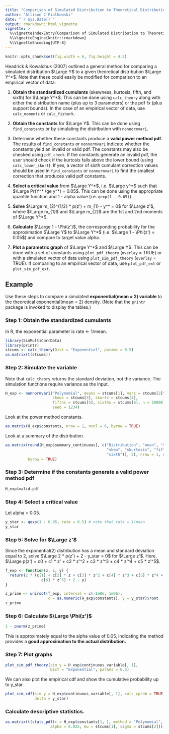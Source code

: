 ```yaml
---
title: "Comparison of Simulated Distribution to Theoretical Distribution or Empirical Data"
author: "Allison C Fialkowski"
date: "`r Sys.Date()`"
output: rmarkdown::html_vignette
vignette: >
  %\VignetteIndexEntry{Comparison of Simulated Distribution to Theoretical Distribution or Empirical Data}
  %\VignetteEngine{knitr::rmarkdown}
  %\VignetteEncoding{UTF-8}
---
```


```r
knitr::opts_chunk$set(fig.width = 6, fig.height = 4.5) 
```

Headrick & Kowalchuk (2007) outlined a general method for comparing a simulated distribution $\Large Y$ to a given theoretical distribution $\Large Y^*$.  Note that these could easily be modified for comparison to an empirical vector of data:

1. **Obtain the standardized cumulants** (skewness, kurtosis, fifth, and sixth) for $\Large Y^*$.  This can be done using `calc_theory` along with either the distribution name (plus up to 3 parameters) or the pdf fx (plus support bounds).  In the case of an empirical vector of data, use `calc_moments` or `calc_fisherk`.

1. **Obtain the constants** for $\Large Y$.  This can be done using `find_constants` or by simulating the distribution with `nonnormvar1`.

1. Determine whether these constants produce a **valid power method pdf**.  The results of `find_constants` or `nonnormvar1` indicate whether the constants yield an invalid or valid pdf.  The constants may also be checked using `pdf_check`.  If the constants generate an invalid pdf, the user should check if the kurtosis falls above the lower bound (using `calc_lower_skurt`).  If yes, a vector of sixth cumulant correction values should be used in `find_constants` or `nonnormvar1` to find the smallest correction that produces valid pdf constants.

1. **Select a critical value** from $\Large Y^*$, i.e. $\Large y^*$ such that $\Large Pr(Y^* \ge y^*) = 0.05$.  This can be done using the appropriate quantile function and 1 - alpha value (i.e. `qexp(1 - 0.05)`).

1. **Solve** $\Large m_{2}^{1/2} * p(z') + m_{1} - y^* = 0$ for $\Large z'$, where $\Large m_{1}$ and $\Large m_{2}$ are the 1st and 2nd moments of $\Large Y^*$.

1. **Calculate** $\Large 1 - \Phi(z')$, the corresponding probability for the approximation $\Large Y$ to $\Large Y^*$ (i.e. $\Large 1 - \Phi(z') = 0.05$) and compare to target value alpha.

1. **Plot a parametric graph** of $\Large Y^*$ and $\Large Y$.  This can be done with a set of constants using `plot_pdf_theory` (`overlay` = TRUE) or with a simulated vector of data using `plot_sim_pdf_theory` (`overlay` = TRUE).  If comparing to an empirical vector of data, use `plot_pdf_ext` or `plot_sim_pdf_ext`.

## Example
Use these steps to compare a simulated **exponential(mean = 2) variable** to the theoretical exponential(mean = 2) density.  (Note that the `printr` package is invoked to display the tables.)

### Step 1: Obtain the standardized cumulants
In R, the exponential parameter is rate <- 1/mean.
```r
library(SimMultiCorrData)
library(printr)
stcums <- calc_theory(Dist = "Exponential", params = 0.5)
as.matrix(t(stcums))
```

### Step 2: Simulate the variable
Note that `calc_theory` returns the standard deviation, not the variance.  The simulation functions require variance as the input.
```r
H_exp <- nonnormvar1("Polynomial", means = stcums[1], vars = stcums[2]^2, 
                     skews = stcums[3], skurts = stcums[4], 
                     fifths = stcums[5], sixths = stcums[6], n = 10000, 
                     seed = 1234)
```

Look at the power method constants.
```r
as.matrix(H_exp$constants, nrow = 1, ncol = 6, byrow = TRUE)
```

Look at a summary of the distribution.
```r
as.matrix(round(H_exp$summary_continuous[, c("Distribution", "mean", "sd", 
                                             "skew", "skurtosis", "fifth", 
                                             "sixth")], 5), nrow = 1, ncol = 7,
          byrow = TRUE)
```

### Step 3: Determine if the constants generate a valid power method pdf
```r
H_exp$valid.pdf
```

### Step 4: Select a critical value
Let alpha = 0.05.
```r
y_star <- qexp(1 - 0.05, rate = 0.5) # note that rate = 1/mean
y_star
```

### Step 5: Solve for $\Large z'$
Since the exponential(2) distribution has a mean and standard deviation equal to 2, solve $\Large 2 * p(z') + 2 - y_star = 0$ for $\Large z'$.  Here, $\Large p(z') = c0 + c1 * z' + c2 * z'^2 + c3 * z'^3 + c4 * z'^4 + c5 * z'^5$.
```r
f_exp <- function(z, c, y) {
  return(2 * (c[1] + c[2] * z + c[3] * z^2 + c[4] * z^3 + c[5] * z^4 + 
                c[6] * z^5) + 2 - y)
}

z_prime <- uniroot(f_exp, interval = c(-1e06, 1e06), 
                   c = as.numeric(H_exp$constants), y = y_star)$root
z_prime
```

### Step 6: Calculate $\Large \Phi(z')$
```r
1 - pnorm(z_prime)
```
This is approximately equal to the alpha value of 0.05, indicating the method provides a **good approximation to the actual distribution.**

### Step 7: Plot graphs
```r
plot_sim_pdf_theory(sim_y = H_exp$continuous_variable[, 1], 
                    Dist = "Exponential", params = 0.5)
```

We can also plot the empirical cdf and show the cumulative probability up to y_star.
```r
plot_sim_cdf(sim_y = H_exp$continuous_variable[, 1], calc_cprob = TRUE, 
             delta = y_star)
```

### Calculate descriptive statistics.
```r
as.matrix(t(stats_pdf(c = H_exp$constants[1, ], method = "Polynomial", 
                    alpha = 0.025, mu = stcums[1], sigma = stcums[2]))) 
```

